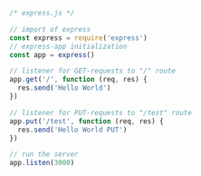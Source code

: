 ```js
/* express.js */

// import of express
const express = require('express')
// express-app initialization
const app = express()

// listener for GET-requests to "/" route
app.get('/', function (req, res) {
  res.send('Hello World')
})

// listener for PUT-requests to "/test" route
app.put('/test', function (req, res) {
  res.send('Hello World PUT')
})

// run the server
app.listen(3000)
```